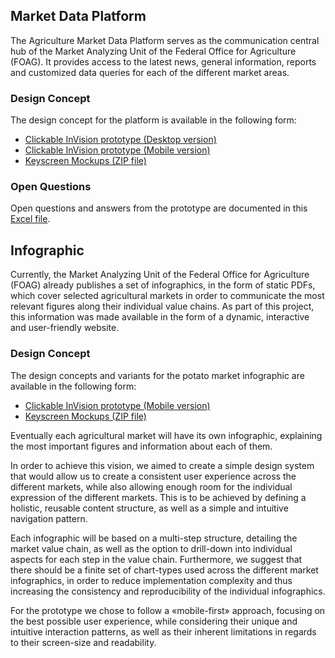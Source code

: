 ## Market Data Platform

The Agriculture Market Data Platform serves as the communication central hub of the Market Analyzing Unit of the Federal Office for Agriculture (FOAG). It provides access to the latest news, general information, reports and customized data queries for each of the different market areas.

### Design Concept

The design concept for the platform is available in the following form:

- [Clickable InVision prototype (Desktop version)](/invision-prototypes/platform-desktop/index.html)
- [Clickable InVision prototype (Mobile version)](/invision-prototypes/platform-mobile/index.html)
- [Keyscreen Mockups (ZIP file)](/keyscreens/200326_market-data-platform-platform-keyscreens.zip)

### Open Questions

Open questions and answers from the prototype are documented in this [Excel file](/200326_Fragen_Webprototyp_Antworten-IXT.xlsx).

## Infographic

Currently, the Market Analyzing Unit of the Federal Office for Agriculture (FOAG) already publishes a set of infographics, in the form of static PDFs, which cover selected agricultural markets in order to communicate the most relevant figures along their individual value chains. 
As part of this project, this information was made available in the form of a dynamic, interactive and user-friendly website. 

### Design Concept

The design concepts and variants for the potato market infographic are available in the following form:

- [Clickable InVision prototype (Mobile version)](/invision-prototypes/infographic-mobile/index.html)
- [Keyscreen Mockups (ZIP file)](/keyscreens/200326_market-data-platform-infographic-keyscreens.zip)


Eventually each agricultural market will have its own infographic, explaining the most important figures and information about each of them.

In order to achieve this vision, we aimed to create a simple design system that would allow us to create a consistent user experience across the different markets, while also allowing enough room for the individual expression of the different markets. This is to be achieved by defining a holistic, reusable content structure, as well as a simple and intuitive navigation pattern. 

Each infographic will be based on a multi-step structure, detailing the market value chain, as well as the option to drill-down into individual aspects for each step in the value chain. Furthermore, we suggest that there should be a finite set of chart-types used across the different market infographics, in order to reduce implementation complexity and thus increasing the consistency and reproducibility of the individual infographics.

For the prototype we chose to follow a «mobile-first» approach, focusing on the best possible user experience, while considering their unique and intuitive interaction patterns, as well as their inherent limitations in regards to their screen-size and readability.